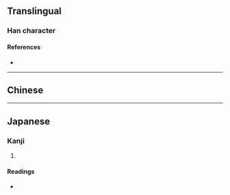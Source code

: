 {{character info}}
==Translingual==

===Han character===
{{Han char|rn=9|rad=人|as=07|sn=9|four=|canj=OHEH|ids=⿰亻⿱夂彡 <small>(G)</small>,⿰亻㣊 <small>(TJ)</small>}}

====References====
* {{Han ref|kx=0106.041|dkj=00716|dj=0225.060|hdz=10152.010|uh=4FE2|ud=20450}}

----

==Chinese==
{{zh-see|修|v}}

----

==Japanese==

===Kanji===
{{ja-kanji|grade=|rs=人07}}

# {{rfdef|ja|sort=人07}}

====Readings====
* {{ja-readings|on=しゅう|kun=おさめる,おさまる}}